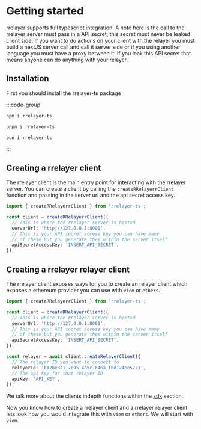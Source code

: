 # Getting started

rrelayer supports full typescript integration. A note here is the call to the rrelayer server must pass in a API secret, this secret must never be leaked client side. If you want to do actions on your client with the relayer
you must build a nextJS server call and call it server side or if you using another language you must have a proxy between it. If you leak this API secret that means anyone can do anything with your relayer.

## Installation

First you should install the rrelayer-ts package

:::code-group

```bash [npm]
npm i rrelayer-ts
```

```bash [pnpm]
pnpm i rrelayer-ts
```

```bash [bun]
bun i rrelayer-ts
```

:::

## Creating a rrelayer client

The rrelayer client is the main entry point for interacting with the rrelayer server. You can create a client by calling the `createRRelayerrClient` function and passing in the server url and the api secret access key.

```ts
import { createRRelayerrClient } from 'rrelayer-ts';

const client = createRRelayerrClient({
  // This is where the rrelayer server is hosted
  serverUrl: 'http://127.0.0.1:8000',
  // This is your API secret access key you can have many
  // of these but you generate them within the server itself
  apiSecretAccessKey: 'INSERT_API_SECRET',
});
```

## Creating a rrelayer relayer client

The rrelayer client exposes ways for you to create an relayer client which exposes a ethereum provider you can use with `viem` or `ethers`.

```ts
import { createRRelayerrClient } from 'rrelayer-ts';

const client = createRRelayerrClient({
  // This is where the rrelayer server is hosted
  serverUrl: 'http://127.0.0.1:8000',
  // This is your API secret access key you can have many
  // of these but you generate them within the server itself
  apiSecretAccessKey: 'INSERT_API_SECRET',
});

const relayer = await client.createRelayerClient({
  // The relayer ID you want to connect to
  relayerId: 'b12be8a1-7e95-4a5c-b46a-fbd124ee5771',
  // The api key for that relayer ID
  apiKey: 'API_KEY',
});
```

We talk more about the clients indepth functions within the [sdk](/docs/integration/typescript/sdk/rrelayer-client) section.

Now you know how to create a rrelayer client and a rrelayer relayer client lets look how you would integrate this with `viem` or `ethers`. We will start with `viem`.
